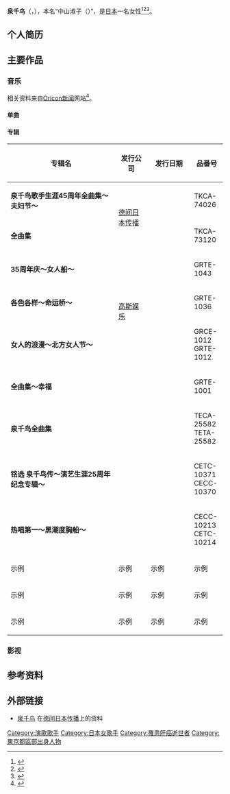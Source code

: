 {{NoteTA
|G1 = JP Show
|G2 = Music
}}
{{Infobox entertainer
| name                      = 泉千鸟
| type                      = 女歌手
| image                     = File:Izumi_Chidori.jpg
| image_size                = 200px
| native_name               = 泉ちどり
| native_name_lang          = ja
| romanized_name            = Izumi Chidori
| nationality               = {{JPN}}
| birth_name                = 中山淑子
| birth_date                = {{Birth date|1947|06|05}}
| birth_place               = [[日本|日本]][[东京都|东京都]][[杉并区|杉并区]]
| death_date                = {{Death date and age|2021|01|24|1947|06|05}}
| death_place               = [[日本|日本]][[东京都|东京都]]
| death_cause               = [[肝癌|肝癌]]
| occupation                = [[歌手|歌手]]
| language                  = [[日本语|日本语]]
| alma_mater                = {{Link-ja|藤村女子初级中学·高级中学|藤村女子中学校・高等学校|藤村女子高级中学}}
| music_genre               = [[演歌|演歌]]
| years_active              = 1969年－2014年
| label                     = {{Plain list|
* [[德间日本传播|德间日本传播]]（1991年－2021年）
* {{Link-ja|新世纪唱片|ニューセンチュリーレコード|世纪唱片}}（1989年－1991年）
}}
}}

'''泉千鸟'''（{{Jpn|j=泉ちどり|kk=いずみ ちどり|rm=Izumi Chidori}}，{{bd|1947年|6月5日|2021年|1月24日|catIdx=Izumi}}），本名“中山淑子（{{lang|ja|中山淑子}}）”，是[[日本|日本]]一名女性{{Link-ja|演歌歌手列表|演歌歌手|演歌歌手}}<ref name="每日体育">{{cite web |title=歌手・泉ちどりさんが肝臓がんで死去　７３歳 |url=https://www.daily.co.jp/gossip/2021/01/26/0014032518.shtml |publisher={{Link-ja|每日体育|デイリースポーツ}} |accessdate=2021-01-27 |archive-date=2021-02-09 |archive-url=https://web.archive.org/web/20210209073001/https://www.daily.co.jp/gossip/2021/01/26/0014032518.shtml |dead-url=no }}</ref><ref name="日刊体育">{{cite web |title=泉ちどりさん死去「浪花節だよ人生は」任侠路線人気 |url=https://www.nikkansports.com/entertainment/news/202101260000397.html |publisher=[[日刊体育|日刊体育]] |accessdate=2021-01-27 |archive-date=2021-01-27 |archive-url=https://web.archive.org/web/20210127003527/https://www.nikkansports.com/entertainment/news/202101260000397.html |dead-url=no }}</ref><ref name="产经体育">{{cite web |title=演歌歌手・泉ちどりさんが死去　肝臓がんのため、７３歳 |url=https://www.sanspo.com/geino/news/20210126/geo21012615330018-n1.html |publisher=[[产经体育|产经体育]] |accessdate=2021-01-27 |archive-date=2021-01-26 |archive-url=https://web.archive.org/web/20210126082130/https://www.sanspo.com/geino/news/20210126/geo21012615330018-n1.html |dead-url=no }}</ref>。

== 个人简历 ==

== 主要作品 ==
=== 音乐 ===
相关资料来自[[Oricon|Oricon新闻]]网站<ref>{{cite web |title=泉ちどり作品 |url=https://www.oricon.co.jp/prof/229334/products/ |publisher=[[Oricon|Oricon]] |accessdate=2021-01-27}}</ref>。

==== 单曲 ====

==== 专辑 ====
{| class="wikitable" style="width:40%; text-align:center; font-size:small"
|-
! width=50% | 专辑名
! width=15% | 发行公司
! width=20% | 发行日期
! width=15% | 品番号
|-
| align=left | '''泉千鸟歌手生涯45周年全曲集～夫妇节～'''<br />{{lang|ja|泉ちどり歌手生活45周年全曲集～夫婦節～}}
| rowspan=2  | [[德间日本传播|德间日本传播]]
| {{Start date|2014|01|29}}
| TKCA-74026
|-
| align=left | '''全曲集'''<br />{{lang|ja|全曲集}}
| {{Start date|2006|11|08}}
| TKCA-73120
|-
| align=left | '''35周年庆～女人船～'''<br />{{lang|ja|35th Anniversary～おんな舟～}}
| rowspan=3  | [[德間日本傳播|高斯娱乐]]
| {{Start date|2004|10|21}}
| GRTE-1043
|-
| align=left |  '''各色各样～命运桥～'''<br />{{lang|ja|色・いろいろ～運命橋～}}
| {{Start date|2003|08|21}}
| GRTE-1036
|-
| align=left |  '''女人的浪漫～北方女人节～'''<br />{{lang|ja|おんなの浪漫～北のおんな節～}}
| {{Start date|2001|06|21}}
| GRCE-1012<br />GRTE-1012
|-
| align=left | '''全曲集～幸福'''<br />{{lang|ja|全曲集～幸福つゞり}}
| {{Link-ja|日本王冠|日本クラウン}}
| {{Start date|1999|02|24}}
| GRTE-1001
|-
| align=left | '''泉千鸟全曲集'''<br />{{lang|ja|泉じどり全曲集}}
| {{Link-ja|帝蓄娱乐|テイチクエンタテインメント}}
| {{Start date|1994|11|21}}
| TECA-25582<br />TETA-25582
|-
| align=left | '''铭选 泉千鸟传～演艺生涯25周年纪念专辑～'''<br />{{lang|ja|銘選 泉ちどり伝～芸能生活25周年記念アルバム～}}
| rowspan=2  | {{Link-ja|新世纪唱片|ニューセンチュリーレコード|世纪唱片}}
| {{Start date|1994|02|18}}
| CETC-10371<br />CECC-10370
|-
| align=left | '''热唱第一～黑潮度胸船～'''<br />{{lang|ja|熱唱一番～黒潮度胸船～}}
| {{Start date|1993|03|19}}
| CECC-10213<br />CETC-10214
|-
| 示例 || 示例 || 示例 || 示例
|-
| 示例 || 示例 || 示例 || 示例
|-
| 示例 || 示例 || 示例 || 示例
|}

=== 影视 ===

== 参考资料 ==
{{Reflist|3}}

== 外部链接 ==
* [https://www.tkma.co.jp/enka_top/izumi.html 泉千鸟] {{Wayback|url=https://www.tkma.co.jp/enka_top/izumi.html |date=20200814221211 }}在[[德间日本传播|德间日本传播]]上的资料{{ja}}

{{Portal bar|日本|音乐|人物}}
{{Authority control}}
{{DEFAULTSORT:Izumi, Chidori}}

[[Category:演歌歌手|Category:演歌歌手]]
[[Category:日本女歌手|Category:日本女歌手]]
[[Category:罹患肝癌逝世者|Category:罹患肝癌逝世者]]
[[Category:東京都區部出身人物|Category:東京都區部出身人物]]